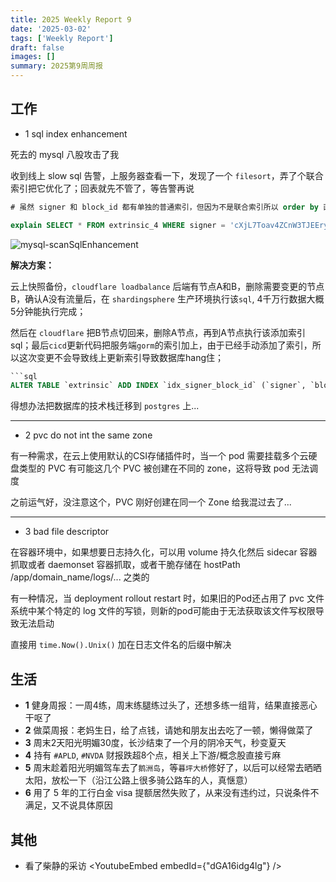 ```yaml
---
title: 2025 Weekly Report 9
date: '2025-03-02'
tags: ['Weekly Report']
draft: false
images: []
summary: 2025第9周周报
---
```


<TOCInline toc={props.toc}/>

## 工作

- 1 sql index enhancement

死去的 mysql 八股攻击了我

收到线上 slow sql 告警，上服务器查看一下，发现了一个 `filesort`，弄了个联合索引把它优化了；回表就先不管了，等告警再说

```sql
# 虽然 signer 和 block_id 都有单独的普通索引，但因为不是联合索引所以 order by 直接导致 filesort 了

explain SELECT * FROM extrinsic_4 WHERE signer = 'cXjL7Toav4ZCnW3TJEEryKpXasFAiq5VNCUiEkoLed5jPCtGP9' ORDER BY block_id desc LIMIT 40 OFFSET 0;
```

![mysql-scanSqlEnhancement](/static/images/2025-w9/scanSqlEnhancement.jpg)

**解决方案：**

云上快照备份，`cloudflare loadbalance` 后端有节点A和B，删除需要变更的节点B，确认A没有流量后，在 `shardingsphere` 生产环境执行该`sql`, 4千万行数据大概5分钟能执行完成；

然后在 `cloudflare` 把B节点切回来，删除A节点，再到A节点执行该添加索引sql；最后`cicd`更新代码把服务端`gorm`的索引加上，由于已经手动添加了索引，所以这次变更不会导致线上更新索引导致数据库hang住；

```sql
```sql
ALTER TABLE `extrinsic` ADD INDEX `idx_signer_block_id` (`signer`, `block_id` DESC);
```

得想办法把数据库的技术栈迁移到 `postgres` 上...

------------

- 2 pvc do not int the same zone

有一种需求，在云上使用默认的CSI存储插件时，当一个 pod 需要挂载多个云硬盘类型的 PVC 有可能这几个 PVC 被创建在不同的 zone，这将导致 pod 无法调度

之前运气好，没注意这个，PVC 刚好创建在同一个 Zone 给我混过去了...

------------

- 3 bad file descriptor

在容器环境中，如果想要日志持久化，可以用 volume 持久化然后 sidecar 容器抓取或者 daemonset 容器抓取，或者干脆存储在 hostPath /app/domain_name/logs/... 之类的

有一种情况，当 deployment rollout restart 时，如果旧的Pod还占用了 pvc 文件系统中某个特定的 log  文件的写锁，则新的pod可能由于无法获取该文件写权限导致无法启动

直接用 `time.Now().Unix()` 加在日志文件名的后缀中解决





## 生活

- **1** 健身周报：一周4练，周末练腿练过头了，还想多练一组背，结果直接恶心干呕了
- **2** 做菜周报：老妈生日，给了点钱，请她和朋友出去吃了一顿，懒得做菜了
- **3** 周末2天阳光明媚30度，长沙结束了一个月的阴冷天气，秒变夏天
- **4** 持有 `#APLD`, `#NVDA` 财报跌超8个点，相关上下游/概念股直接亏麻
- **5** 周末趁着阳光明媚驾车去了`鹅洲岛`，等`暮坪大桥`修好了，以后可以经常去晒晒太阳，放松一下（沿江公路上很多骑公路车的人，真惬意）
- **6** 用了 5 年的工行白金 visa 提额居然失败了，从来没有违约过，只说条件不满足，又不说具体原因

## 其他

- 看了柴静的采访
<YoutubeEmbed embedId={"dGA16idg4lg"} />











